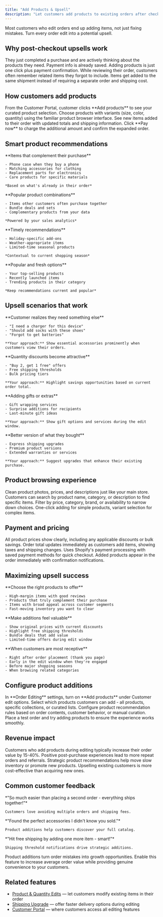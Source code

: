 ```yaml
---
title: "Add Products & Upsell"
description: "Let customers add products to existing orders after checkout. Turn order edits into revenue opportunities with smart product suggestions and seamless payment handling."
---
```


<Info>
  Most customers who edit orders end up adding items, not just fixing mistakes. Turn every order edit into a potential upsell.
</Info>

## Why post-checkout upsells work

<CardGroup cols={2}>
  <Card title="Customer's in Buying Mode" icon="shopping-cart" color="#10b981">
    They just completed a purchase and are actively thinking about the products they need.
  </Card>
  <Card title="No Checkout Friction" icon="zap" color="#8b5cf6">
    Payment info is already saved. Adding products is just one click plus payment confirmation.
  </Card>
  <Card title="Natural Add-On Timing" icon="lightbulb" color="#f59e0b">
    While reviewing their order, customers often remember related items they forgot to include.
  </Card>
  <Card title="Immediate Gratification" icon="rocket" color="#ef4444">
    Items get added to the same shipment instead of requiring a separate order and shipping cost.
  </Card>
</CardGroup>

## How customers add products

<Steps>
  <Step title="Browse available products">
    From the Customer Portal, customer clicks **Add products** to see your curated product selection.
  </Step>
  <Step title="Select items to add">
    Choose products with variants (size, color, quantity) using the familiar product browser interface.
  </Step>
  <Step title="Review order changes">
    See new items added to their order with updated totals and shipping information.
  </Step>
  <Step title="Pay for additions">
    Click **Pay now** to charge the additional amount and confirm the expanded order.
  </Step>
</Steps>

## Smart product recommendations

<Tabs>
  <Tab title="Related Products">
    **Items that complement their purchase**
    
    - Phone case when they buy a phone
    - Matching accessories for clothing
    - Replacement parts for electronics
    - Care products for specific materials
    
    *Based on what's already in their order*
  </Tab>
  
  <Tab title="Frequently Bought Together">
    **Popular product combinations**
    
    - Items other customers often purchase together
    - Bundle deals and sets
    - Complementary products from your data
    
    *Powered by your sales analytics*
  </Tab>
  
  <Tab title="Seasonal Suggestions">
    **Timely recommendations**
    
    - Holiday-specific add-ons
    - Weather-appropriate items
    - Limited-time seasonal products
    
    *Contextual to current shopping season*
  </Tab>
  
  <Tab title="Bestsellers & New">
    **Popular and fresh options**
    
    - Your top-selling products
    - Recently launched items
    - Trending products in their category
    
    *Keep recommendations current and popular*
  </Tab>
</Tabs>

## Upsell scenarios that work

<AccordionGroup>
  <Accordion title="Forgotten essentials" icon="exclamation">
    **Customer realizes they need something else**
    
    - "I need a charger for this device"
    - "Should add socks with these shoes"  
    - "Forgot to get batteries"
    
    **Your approach:** Show essential accessories prominently when customers view their orders.
  </Accordion>
  
  <Accordion title="Bulk savings opportunities" icon="calculator">
    **Quantity discounts become attractive**
    
    - "Buy 2, get 1 free" offers
    - Free shipping thresholds  
    - Bulk pricing tiers
    
    **Your approach:** Highlight savings opportunities based on current order total.
  </Accordion>
  
  <Accordion title="Gift additions" icon="gift">
    **Adding gifts or extras**
    
    - Gift wrapping services
    - Surprise additions for recipients
    - Last-minute gift ideas
    
    **Your approach:** Show gift options and services during the edit window.
  </Accordion>
  
  <Accordion title="Premium upgrades" icon="star">
    **Better version of what they bought**
    
    - Express shipping upgrades
    - Premium product versions  
    - Extended warranties or services
    
    **Your approach:** Suggest upgrades that enhance their existing purchase.
  </Accordion>
</AccordionGroup>

## Product browsing experience

<CardGroup cols={2}>
  <Card title="Visual Product Grid" icon="grid" color="#6366f1">
    Clean product photos, prices, and descriptions just like your main store.
  </Card>
  <Card title="Smart Search" icon="search" color="#0ea5e9">
    Customers can search by product name, category, or description to find specific items.
  </Card>
  <Card title="Filter Options" icon="filter" color="#8b5cf6">
    Filter by price, category, brand, or availability to narrow down choices.
  </Card>
  <Card title="Quick Add" icon="plus-circle" color="#10b981">
    One-click adding for simple products, variant selection for complex items.
  </Card>
</CardGroup>

## Payment and pricing

<Steps>
  <Step title="Transparent pricing">
    All product prices show clearly, including any applicable discounts or bulk savings.
  </Step>
  <Step title="Real-time totals">
    Order total updates immediately as customers add items, showing taxes and shipping changes.
  </Step>
  <Step title="Secure payment">
    Uses Shopify's payment processing with saved payment methods for quick checkout.
  </Step>
  <Step title="Instant confirmation">
    Added products appear in the order immediately with confirmation notifications.
  </Step>
</Steps>

## Maximizing upsell success

<Tabs>
  <Tab title="Strategic Product Selection">
    **Choose the right products to offer**
    
    - High-margin items with good reviews
    - Products that truly complement their purchase
    - Items with broad appeal across customer segments
    - Fast-moving inventory you want to clear
  </Tab>
  
  <Tab title="Pricing Psychology">
    **Make additions feel valuable**
    
    - Show original prices with current discounts
    - Highlight free shipping thresholds
    - Bundle deals that add value
    - Limited-time offers during edit window
  </Tab>
  
  <Tab title="Timing Matters">
    **When customers are most receptive**
    
    - Right after order placement (thank you page)
    - Early in the edit window when they're engaged
    - Before major shopping seasons
    - When browsing related categories
  </Tab>
</Tabs>

## Configure product additions

<Steps>
  <Step title="Enable the feature">
    In **Order Editing** settings, turn on **Add products** under Customer edit options.
  </Step>
  <Step title="Choose available products">
    Select which products customers can add - all products, specific collections, or curated lists.
  </Step>
  <Step title="Set up recommendations">
    Configure product recommendation rules based on order contents, customer behavior, or manual curation.
  </Step>
  <Step title="Test the flow">
    Place a test order and try adding products to ensure the experience works smoothly.
  </Step>
</Steps>

## Revenue impact

<CardGroup cols={2}>
  <Card title="Higher Average Order Value" icon="chart-line" color="#10b981">
    Customers who add products during editing typically increase their order value by 15-40%.
  </Card>
  <Card title="Better Customer Lifetime Value" icon="repeat" color="#8b5cf6">
    Positive post-purchase experiences lead to more repeat orders and referrals.
  </Card>
  <Card title="Inventory Movement" icon="boxes" color="#f59e0b">
    Strategic product recommendations help move slow inventory or promote new products.
  </Card>
  <Card title="Reduced Acquisition Costs" icon="dollar-sign" color="#ef4444">
    Upselling existing customers is more cost-effective than acquiring new ones.
  </Card>
</CardGroup>

## Common customer feedback

<AccordionGroup>
  <Accordion title="Convenience" icon="thumbs-up">
    *"So much easier than placing a second order - everything ships together!"*
    
    Customers love avoiding multiple orders and shipping fees.
  </Accordion>
  
  <Accordion title="Discovery" icon="search">
    *"Found the perfect accessories I didn't know you sold."*
    
    Product additions help customers discover your full catalog.
  </Accordion>
  
  <Accordion title="Savings" icon="piggy-bank">
    *"Hit free shipping by adding one more item - smart!"*
    
    Shipping threshold notifications drive strategic additions.
  </Accordion>
</AccordionGroup>

<Note>
  Product additions turn order mistakes into growth opportunities. Enable this feature to increase average order value while providing genuine convenience to your customers.
</Note>

## Related features

- [Product & Quantity Edits](/features/product-quantity-edits) — let customers modify existing items in their order
- [Shipping Upgrade](/features/shipping-upgrade) — offer faster delivery options during editing
- [Customer Portal](/features/customer-portal) — where customers access all editing features
